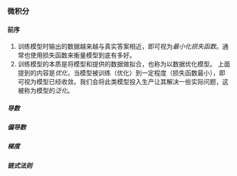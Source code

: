 ### 微积分

#### 前序

1. 训练模型时输出的数据越来越与真实答案相近，即可视为*最小化损失函数*。通常也使用损失函数来衡量模型到底有多好。
2. 训练模型的本质是将模型和提供的数据做拟合，也称为以数据优化模型。
上面提到的内容是*优化*，当模型被训练（优化）到一定程度（损失函数最小），即可视为模型已经收敛。我们会将此类模型投入生产让其解决一些实际问题，这被称为模型的*泛化*。

##### 导数

##### 偏导数

##### 梯度

##### 链式法则